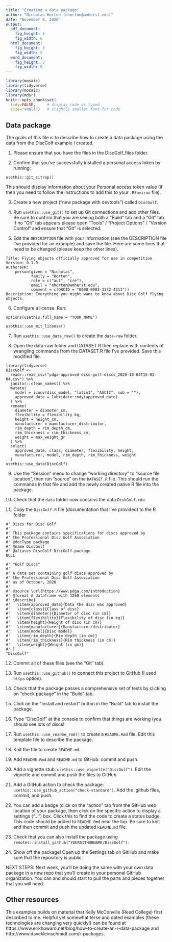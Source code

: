 ```yaml
---
title: "Creating a data package"
author: "Nicholas Horton (nhorton@amherst.edu)"
date: "November 9, 2020"
output: 
  pdf_document:
    fig_height: 3
    fig_width: 6
  html_document:
    fig_height: 3
    fig_width: 5
  word_document:
    fig_height: 3
    fig_width: 5
---
```



```r
library(mosaic)  
library(tidyverse)
library(mosaic)
library(mdsr)
knitr::opts_chunk$set(
  tidy=FALSE,     # display code as typed
  size="small")   # slightly smaller font for code
```



## Data package

The goals of this file is to describe how to create a data package using the data from the DiscGolf example I created.

1. Please ensure that you have the files in the DiscGolf_files folder.

2. Confirm that you've successfully installed a personal access token by running:

`usethis::git_sitrep()`

This should display information about your Personal access token value (if <unset> then you need to follow the instructions to add this to your `.REnviron` file).

3. Create a new project ("new package with devtools") called `DiscGolf`.

4.  Run `usethis::use_git()` to set up Git connectiona and add other files.
Be sure to confirm that you are seeing both a "Build" tab and a "Git" tab.
If no "Git" tab appears please open "Tools" / "Project Options" / "Version Control" and ensure that "Git" is selected.

5. Edit the `DESCRIPTION` file with your information (see the DESCRIPTION file I've provided for an example) and save the file. Here are some lines that need to be changed (please keep the other lines).

```
Title: Flying objects officially approved for use in competition
Version: 0.1.0
Authors@R:
    person(given = "Nicholas",
           family = "Horton",
           role = c("aut", "cre"),
           email = "nhorton@amherst.edu",
           comment = c(ORCID = "0000-0003-3332-4311"))
Description: Everything you might want to know about Disc Golf flying objects.
```


6. Configure a license.  Run:

  `options(usethis.full_name = "YOUR NAME")`

  `usethis::use_mit_license()`

7. Run `usethis::use_data_raw()` to create the `data-raw` folder.

8. Open the data-raw folder and DATASET.R then replace with contents of wrangling commands from the DATASET.R file I've provided.  Save this modified file.

```
library(tidyverse)
DiscGolf <-
  readr::read_csv("pdga-approved-disc-golf-discs_2020-10-04T15-02-04.csv") %>%
  janitor::clean_names() %>%
  mutate(
    model = iconv(disc_model, "latin1", "ASCII", sub = ""),
    approved_date = lubridate::mdy(approved_date)
  ) %>%
  rename(
    diameter = diameter_cm,
    flexibility = flexibility_kg,
    height = height_cm,
    manufacturer = manufacturer_distributor,
    rim_depth = rim_depth_cm,
    rim_thickness = rim_thickness_cm,
    weight = max_weight_gr
  ) %>%
  select(
    approved_date, class, diameter, flexibility, height,
    manufacturer, model, rim_depth, rim_thickness, weight
  )
usethis::use_data(DiscGolf)
```

9. Use the "Session" menu to change "working directory" to "source file location", then run "source" on the `DATASET.R` file.  This should run the commands in that file and add the newly created native R file into the package.

10. Check that the `data` folder now contains the data `DiskGolf.rda`.

11. Copy the `DiscGolf.R` file (documentation that I've provided) to the R folder

```
#' Discs for Disc Golf
#'
#' This package contains specifications for discs approved by
#' the Professional Disc Golf Association
#' @docType package
#' @name DiscGolf
#' @aliases DiscGolf DiscGolf-package
NULL

#' "Golf Discs"
#'
#' A data set containing golf discs approved by
#' the Professional Disc Golf Association
#' as of October, 2020
#'
#' @source \url{https://www.pdga.com/introduction}
#' @format A dataframe with 1260 elements
#' \describe{
#'   \item{approved_date}{Data the disc was approved}
#'   \item{class}{Class of disc}
#'   \item{diameter}{Diameter of disc (in cm)}
#'   \item{flexibility}{Flexibility of disc (in kg)}
#'   \item{height}{Height of disc (in cm)}
#'   \item{manufacturer}{Manufacturer/distributor}
#'   \item{model}{Disc model}
#'   \item{rim_depth}{Rim depth (in cm)}
#'   \item{rim_thickness}{Rim thickness (in cm)}
#'   \item{weight}{Weight (in gm)}
#' }
"DiscGolf"
```


12. Commit all of these files (see the "Git" tab).

13. Run `usethis::use_github()` to connect this project to GitHub (I used `https` option).

14. Check that the package passes a comprehensive set of tests by clicking on "check package" in the "Build" tab.

15. Click on the "install and restart" button in the "Build" tab to install the package.

16. Type "DiscGolf" at the console to confirm that things are working (you should see lots of discs!.

17. Run `usethis::use_readme_rmd()` to create a `README.Rmd` file.  Edit this template file to describe the package.

18. Knit the file to create `README.md`.

19. Add `README.Rmd` and `README.md` to GitHub: commit and push.

20. Add a vignette stub: `usethis::use_vignette("DiscGolf")`.  Edit the vignette and commit and push the files to GitHub.

21. Add a GitHub action to check the package: `usethis::use_github_action("check-standard")`.  Add the .github files, commit, and push.

22. You can add a badge (click on the "action" tab from the GitHub web location of your package, then click on the specific action to display a settings ("...") box.  Click this to find the code to create a status badge.  This code should be added to `README.Rmd` near the top.  Be sure to knit and then commit and push the updated `README.md` file.

23. Check that you can also install the package using `remotes::install_github("YOURGITHUBNAME/DiscGolf")`.

24. Show off the package!  Open up the Settings tab on GitHub and make sure that the repository is public.


NEXT STEPS: Next week, you'll be doing the same with your own data package in a new repo that you'll create in your personal GitHub organization.
You can and should start to pull the parts and pieces together that you will need.

## Other resources

This examples builds on material that Kelly McConville (Reed College) first described to me.
Helpful yet somewhat terse and dated examples (these technologies are changing very quickly!) can be found at https://www.erikhoward.net/blog/how-to-create-an-r-data-package and http://www.davekleinschmidt.com/r-packages.
